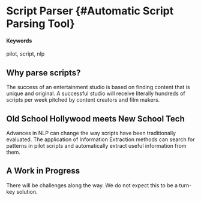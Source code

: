 # Script Parser {#Automatic Script Parsing Tool}

#### Keywords {-}

pilot, script, nlp

## Why parse scripts?

The success of an entertainment studio is based on finding content that is unique and original. A successful studio will receive literally hundreds of scripts per week 
pitched by content creators and film makers.

## Old School Hollywood meets New School Tech

Advances in NLP can change the way scripts have been traditionally evaluated. The application of Information Extraction methods can search for patterns in pilot scripts and
automatically extract useful information from them.


## A Work in Progress

There will be challenges along the way. We do not expect this to be a turn-key solution.